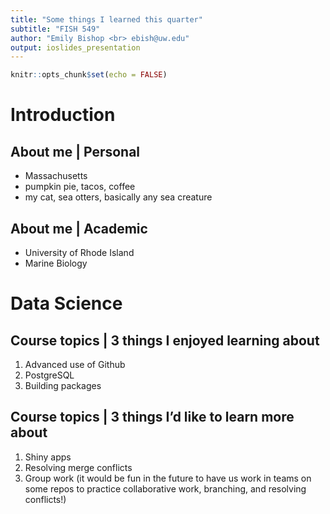 ```yaml
---
title: "Some things I learned this quarter"
subtitle: "FISH 549"
author: "Emily Bishop <br> ebish@uw.edu"
output: ioslides_presentation
---
```


```r
knitr::opts_chunk$set(echo = FALSE)
```

# Introduction 

## About me | Personal

- Massachusetts
- pumpkin pie, tacos, coffee
- my cat, sea otters, basically any sea creature

## About me | Academic

- University of Rhode Island
- Marine Biology

# Data Science

## Course topics | 3 things I enjoyed learning about

1. Advanced use of Github
2. PostgreSQL
3. Building packages

## Course topics | 3 things I'd like to learn more about

1. Shiny apps
2. Resolving merge conflicts
3. Group work (it would be fun in the future to have us work in teams on some repos to practice collaborative work, branching, and resolving conflicts!)

## {data-background=smokie_onboard.png data-background-size=cover}